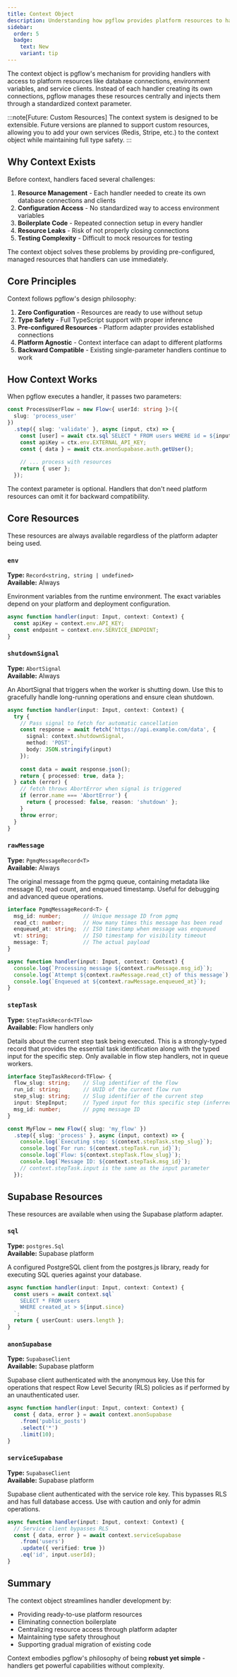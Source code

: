 ```yaml
---
title: Context Object
description: Understanding how pgflow provides platform resources to handlers through context
sidebar:
  order: 5
  badge:
    text: New
    variant: tip
---
```



The context object is pgflow's mechanism for providing handlers with access to platform resources like database connections, environment variables, and service clients. Instead of each handler creating its own connections, pgflow manages these resources centrally and injects them through a standardized context parameter.

:::note[Future: Custom Resources]
The context system is designed to be extensible. Future versions are planned to support custom resources, allowing you to add your own services (Redis, Stripe, etc.) to the context object while maintaining full type safety.
:::

## Why Context Exists

Before context, handlers faced several challenges:

1. **Resource Management** - Each handler needed to create its own database connections and clients
2. **Configuration Access** - No standardized way to access environment variables 
3. **Boilerplate Code** - Repeated connection setup in every handler
4. **Resource Leaks** - Risk of not properly closing connections
5. **Testing Complexity** - Difficult to mock resources for testing

The context object solves these problems by providing pre-configured, managed resources that handlers can use immediately.

## Core Principles

Context follows pgflow's design philosophy:

1. **Zero Configuration** - Resources are ready to use without setup
2. **Type Safety** - Full TypeScript support with proper inference
3. **Pre-configured Resources** - Platform adapter provides established connections
4. **Platform Agnostic** - Context interface can adapt to different platforms
5. **Backward Compatible** - Existing single-parameter handlers continue to work

## How Context Works

When pgflow executes a handler, it passes two parameters:

```typescript title="Using context in flows" {5,6,7}
const ProcessUserFlow = new Flow<{ userId: string }>({ 
  slug: 'process_user' 
})
  .step({ slug: 'validate' }, async (input, ctx) => {
    const [user] = await ctx.sql`SELECT * FROM users WHERE id = ${input.userId}`;
    const apiKey = ctx.env.EXTERNAL_API_KEY;
    const { data } = await ctx.anonSupabase.auth.getUser();
    
    // ... process with resources
    return { user };
  });
```

<Aside type="note">
  The context parameter is optional. Handlers that don't need platform resources can omit it for backward compatibility.
</Aside>

## Core Resources

These resources are always available regardless of the platform adapter being used.

### `env`
**Type:** `Record<string, string | undefined>`  
**Available:** Always

Environment variables from the runtime environment. The exact variables depend on your platform and deployment configuration.

```typescript
async function handler(input: Input, context: Context) {
  const apiKey = context.env.API_KEY;
  const endpoint = context.env.SERVICE_ENDPOINT;
}
```

### `shutdownSignal`
**Type:** `AbortSignal`  
**Available:** Always

An AbortSignal that triggers when the worker is shutting down. Use this to gracefully handle long-running operations and ensure clean shutdown.

```typescript
async function handler(input: Input, context: Context) {
  try {
    // Pass signal to fetch for automatic cancellation
    const response = await fetch('https://api.example.com/data', {
      signal: context.shutdownSignal,
      method: 'POST',
      body: JSON.stringify(input)
    });
    
    const data = await response.json();
    return { processed: true, data };
  } catch (error) {
    // fetch throws AbortError when signal is triggered
    if (error.name === 'AbortError') {
      return { processed: false, reason: 'shutdown' };
    }
    throw error;
  }
}
```

### `rawMessage`
**Type:** `PgmqMessageRecord<T>`  
**Available:** Always

The original message from the pgmq queue, containing metadata like message ID, read count, and enqueued timestamp. Useful for debugging and advanced queue operations.

```typescript
interface PgmqMessageRecord<T> {
  msg_id: number;       // Unique message ID from pgmq
  read_ct: number;      // How many times this message has been read
  enqueued_at: string;  // ISO timestamp when message was enqueued
  vt: string;           // ISO timestamp for visibility timeout
  message: T;           // The actual payload
}
```

```typescript
async function handler(input: Input, context: Context) {
  console.log(`Processing message ${context.rawMessage.msg_id}`);
  console.log(`Attempt ${context.rawMessage.read_ct} of this message`);
  console.log(`Enqueued at ${context.rawMessage.enqueued_at}`);
}
```

### `stepTask`
**Type:** `StepTaskRecord<TFlow>`  
**Available:** Flow handlers only

Details about the current step task being executed. This is a strongly-typed record that provides the essential task identification along with the typed input for the specific step. Only available in flow step handlers, not in queue workers.

```typescript
interface StepTaskRecord<TFlow> {
  flow_slug: string;    // Slug identifier of the flow
  run_id: string;       // UUID of the current flow run
  step_slug: string;    // Slug identifier of the current step
  input: StepInput;     // Typed input for this specific step (inferred from flow)
  msg_id: number;       // pgmq message ID
}
```

```typescript
const MyFlow = new Flow({ slug: 'my_flow' })
  .step({ slug: 'process' }, async (input, context) => {
    console.log(`Executing step: ${context.stepTask.step_slug}`);
    console.log(`For run: ${context.stepTask.run_id}`);
    console.log(`Flow: ${context.stepTask.flow_slug}`);
    console.log(`Message ID: ${context.stepTask.msg_id}`);
    // context.stepTask.input is the same as the input parameter
  });
```

## Supabase Resources

These resources are available when using the Supabase platform adapter.

### `sql`
**Type:** `postgres.Sql`  
**Available:** Supabase platform

A configured PostgreSQL client from the postgres.js library, ready for executing SQL queries against your database.

```typescript
async function handler(input: Input, context: Context) {
  const users = await context.sql`
    SELECT * FROM users 
    WHERE created_at > ${input.since}
  `;
  return { userCount: users.length };
}
```

### `anonSupabase`
**Type:** `SupabaseClient`  
**Available:** Supabase platform

Supabase client authenticated with the anonymous key. Use this for operations that respect Row Level Security (RLS) policies as if performed by an unauthenticated user.

```typescript
async function handler(input: Input, context: Context) {
  const { data, error } = await context.anonSupabase
    .from('public_posts')
    .select('*')
    .limit(10);
}
```

### `serviceSupabase`
**Type:** `SupabaseClient`  
**Available:** Supabase platform

Supabase client authenticated with the service role key. This bypasses RLS and has full database access. Use with caution and only for admin operations.

```typescript
async function handler(input: Input, context: Context) {
  // Service client bypasses RLS
  const { data, error } = await context.serviceSupabase
    .from('users')
    .update({ verified: true })
    .eq('id', input.userId);
}
```

## Summary

The context object streamlines handler development by:

- Providing ready-to-use platform resources
- Eliminating connection boilerplate
- Centralizing resource access through platform adapter
- Maintaining type safety throughout
- Supporting gradual migration of existing code

Context embodies pgflow's philosophy of being **robust yet simple** - handlers get powerful capabilities without complexity.
